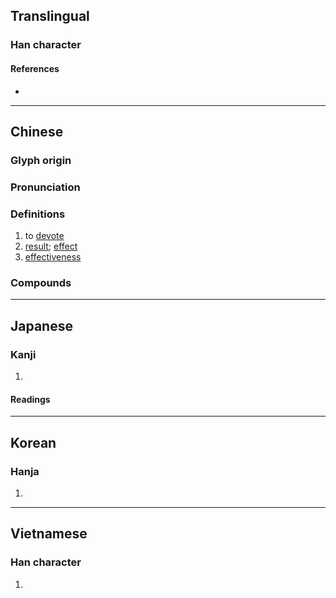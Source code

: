{{also|効|傚}}
{{character info/new}}
==Translingual==

===Han character===
{{Han char|rn=66|rad=攴|as=06|sn=10|four=08440|canj=YKOK|ids=⿰交攵}}

====References====
* {{Han ref|kx=0470.210|dkj=13186|dj=0820.260|hdz=21457.110|uh=6548|ud=25928|bh=AEC4|bd=44740}}

----

==Chinese==
{{zh-forms}}

===Glyph origin===
{{Han etym}}

===Pronunciation===
{{zh-pron
|m=xiào
|m-s=
|c=haau6
|c-t=
|g=
|h=pfs=háu
|j=
|mb=hāu
|md=hâu
|mn=hāu
|mn-t=hao7
|w=
|x=
|mc=y
|oc=y
|cat=v
}}

===Definitions===
{{zh-hanzi}}

# to [[devote]]
# [[result]]; [[effect]]
# [[effectiveness]]

===Compounds===
{{zh-der|效法|效仿|效果|效勞|效力|效率|效命|效能|效死|效驗|效益|效應|效應器|效用|效尤|效忠|倣效|實效|奏效|慕效|仿效|後效|功效如神|卓有成效|工效|以儆效尤|反效果|失效|大蒜效應|上行下效|報效|壓電效應|光電效應|不效|功效|以觀後效|模效|當選無效|效顰|有效|東家效顰|消滅時效|殊效|成效|有效期|有效距離|溫室效應|明效大驗|百治百效|有效數字|效顰學步|東施效顰|投效|有效射程|有效電阻|療效|時效|月暈效應|特殊效果|機械效率|效誠|砭石無效|特效|熱島效應|收效|效果不彰|生效|特效藥|神效|直效行銷|無效|績效不彰|速效肥料|藥石罔效|藥效|驅蟲效率|競相效尤|能源效益|行之有效|立效|累彰勛效|績效|績效斐然|行政效率|立功自效|群起效尤|音響效果|音效卡|靈效|遲效肥料|臨危效命|週末效應|醜女效顰|邊際效用|起而效尤|見效|音效}}

----

==Japanese==
{{ja-kanji forms|効|效}}

===Kanji===
{{ja-kanji|grade=|rs=攴06|shin=効}}

# {{defn|lang=ja|sort=攴06}}

====Readings====
{{ja-readings
|goon=ぎょう
|kanon=こう
|kun=き-く, なら-う, いた-す
}}

----

==Korean==

===Hanja===
{{ko-hanja|hangeul=효|eumhun=|rv=hyo|mr=hyo|y=hyo}}

# {{defn|lang=ko|sort=攴06}}

----

==Vietnamese==

===Han character===
{{vi-hantu|hiệu|rs=攴06}}

# {{defn|lang=vi}}